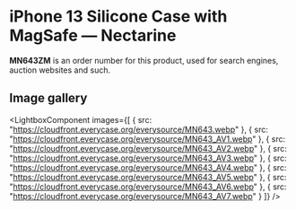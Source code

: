 
# iPhone 13 Silicone Case with MagSafe — Nectarine

<Callout type='info' emoji='👉🏻'>**MN643ZM** is an order number for this product, used for search engines, auction websites and such.</Callout>

## Image gallery

<LightboxComponent
    images={[
      {
        src: "https://cloudfront.everycase.org/everysource/MN643.webp"
      },
      {
        src: "https://cloudfront.everycase.org/everysource/MN643_AV1.webp"
      },
      {
        src: "https://cloudfront.everycase.org/everysource/MN643_AV2.webp"
      },
      {
        src: "https://cloudfront.everycase.org/everysource/MN643_AV3.webp"
      },
      {
        src: "https://cloudfront.everycase.org/everysource/MN643_AV4.webp"
      },
      {
        src: "https://cloudfront.everycase.org/everysource/MN643_AV5.webp"
      },
      {
        src: "https://cloudfront.everycase.org/everysource/MN643_AV6.webp"
      },
      {
        src: "https://cloudfront.everycase.org/everysource/MN643_AV7.webp"
      }
    ]}
  />
